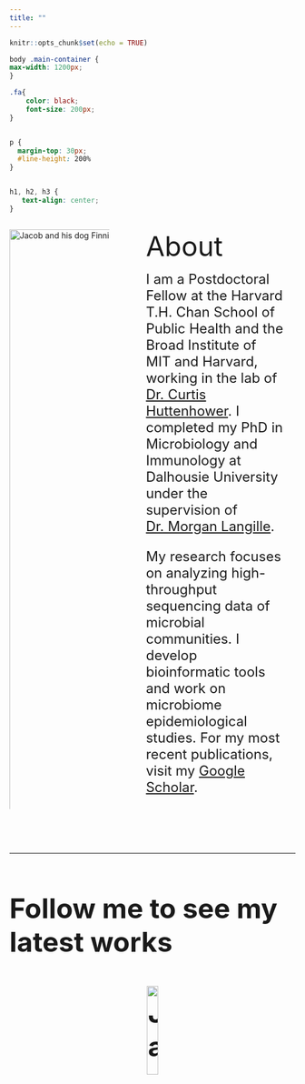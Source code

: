 ```yaml
---
title: ""
---
```


```r
knitr::opts_chunk$set(echo = TRUE)
```


```css

body .main-container {
max-width: 1200px;
}

.fa{
    color: black;
    font-size: 200px;
}


p {
  margin-top: 30px;
  #line-height: 200%
}


h1, h2, h3 {
   text-align: center;
}
```

<p>
:::: {.columns}
::: {.column width="40%"}

<img 
    style="display: block; 
           margin-left: auto;
           margin-right: auto;
           width: 200%;"
    src="assets/photos/home_photo1.png" 
    alt="Jacob and his dog Finnigan">
</img>


:::
::: {.column width="5%"}
:::
::: {.column width="55%"}

<font size="20"> About </font>

<font size="5">I am a Postdoctoral Fellow at the Harvard T.H. Chan School of Public Health and the Broad Institute of MIT and Harvard, working in the lab of [Dr. Curtis Huttenhower](https://huttenhower.sph.harvard.edu/home). I completed my PhD in Microbiology and Immunology at Dalhousie University under the supervision of [Dr. Morgan Langille](https://morganlangille.com).

My research focuses on analyzing high-throughput sequencing data of microbial communities. I develop bioinformatic tools and work on microbiome epidemiological studies. For my most recent publications, visit my [Google Scholar](https://scholar.google.com/citations?user=ZRZfufoAAAAJ&hl=fr).

:::
::::

</p>

&nbsp;
<hr />

<h1>
  Follow me to see my latest works

<!-- Add icon library -->
<link rel="stylesheet" href="https://cdnjs.cloudflare.com/ajax/libs/font-awesome/4.7.0/css/font-awesome.min.css">
<link rel="stylesheet" href="/path/to/folder/css/academicons.min.css"/>

<!-- Add font awesome icons -->
<p style="text-align: center;">
    <a href="https://twitter.com/JTNearing" class="fa fa-twitter" style="font-size:50px;"></a>
    <a href="https://github.com/nearinj/" class="fa fa-github" style="font-size:50px;"></a>
    <a href="https://scholar.google.ca/citations?user=ZRZfufoAAAAJ" class="fa fa-graduation-cap" style="font-size:50px;"></a>
    <img 
        style="display: block; 
           margin-left: auto;
           margin-right: auto;
           width: 20%;"
    src="assets/photos/email.JPG" 
    alt="Jacob and his dog Finnigan">
</p>
</h1>

&nbsp;

